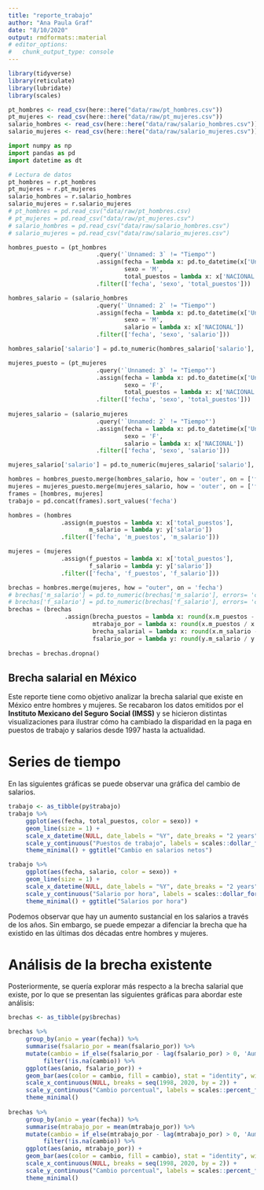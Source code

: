 ```yaml
---
title: "reporte_trabajo"
author: "Ana Paula Graf"
date: "8/10/2020"
output: rmdformats::material
# editor_options: 
#   chunk_output_type: console
---
```


```r
library(tidyverse)
library(reticulate)
library(lubridate)
library(scales)

pt_hombres <- read_csv(here::here("data/raw/pt_hombres.csv"))
pt_mujeres <- read_csv(here::here("data/raw/pt_mujeres.csv"))
salario_hombres <- read_csv(here::here("data/raw/salario_hombres.csv"))
salario_mujeres <- read_csv(here::here("data/raw/salario_mujeres.csv"))
```

```python
import numpy as np
import pandas as pd
import datetime as dt

# Lectura de datos
pt_hombres = r.pt_hombres
pt_mujeres = r.pt_mujeres
salario_hombres = r.salario_hombres
salario_mujeres = r.salario_mujeres
# pt_hombres = pd.read_csv("data/raw/pt_hombres.csv)
# pt_mujeres = pd.read_csv("data/raw/pt_mujeres.csv")
# salario_hombres = pd.read_csv("data/raw/salario_hombres.csv")
# salario_mujeres = pd.read_csv("data/raw/salario_mujeres.csv")

hombres_puesto = (pt_hombres
                         .query('`Unnamed: 3` != "Tiempo"')
                         .assign(fecha = lambda x: pd.to_datetime(x['Unnamed: 2']), 
                                 sexo = 'M', 
                                 total_puestos = lambda x: x['NACIONAL'])
                         .filter(['fecha', 'sexo', 'total_puestos']))

hombres_salario = (salario_hombres
                         .query('`Unnamed: 2` != "Tiempo"')
                         .assign(fecha = lambda x: pd.to_datetime(x['Unnamed: 2']), 
                                 sexo = 'M', 
                                 salario = lambda x: x['NACIONAL'])
                         .filter(['fecha', 'sexo', 'salario']))

hombres_salario['salario'] = pd.to_numeric(hombres_salario['salario'], errors= 'coerce')

mujeres_puesto = (pt_mujeres
                         .query('`Unnamed: 3` != "Tiempo"')
                         .assign(fecha = lambda x: pd.to_datetime(x['Unnamed: 2']), 
                                 sexo = 'F', 
                                 total_puestos = lambda x: x['NACIONAL'])
                         .filter(['fecha', 'sexo', 'total_puestos']))
          
mujeres_salario = (salario_mujeres
                         .query('`Unnamed: 2` != "Tiempo"')
                         .assign(fecha = lambda x: pd.to_datetime(x['Unnamed: 2']), 
                                 sexo = 'F', 
                                 salario = lambda x: x['NACIONAL'])
                         .filter(['fecha', 'sexo', 'salario']))

mujeres_salario['salario'] = pd.to_numeric(mujeres_salario['salario'], errors= 'coerce')

hombres = hombres_puesto.merge(hombres_salario, how = 'outer', on = ['fecha', 'sexo'])
mujeres = mujeres_puesto.merge(mujeres_salario, how = 'outer', on = ['fecha', 'sexo'])
frames = [hombres, mujeres]
trabajo = pd.concat(frames).sort_values('fecha')

hombres = (hombres
               .assign(m_puestos = lambda x: x['total_puestos'], 
                       m_salario = lambda y: y['salario'])
               .filter(['fecha', 'm_puestos', 'm_salario']))

mujeres = (mujeres
               .assign(f_puestos = lambda x: x['total_puestos'], 
                       f_salario = lambda y: y['salario'])
               .filter(['fecha', 'f_puestos', 'f_salario']))

brechas = hombres.merge(mujeres, how = "outer", on = 'fecha')
# brechas['m_salario'] = pd.to_numeric(brechas['m_salario'], errors= 'coerce')
# brechas['f_salario'] = pd.to_numeric(brechas['f_salario'], errors= 'coerce')
brechas = (brechas
                .assign(brecha_puestos = lambda x: round(x.m_puestos - x.f_puestos, 1),
                        mtrabajo_por = lambda x: round(x.m_puestos / x.f_puestos - 1, 2),
                        brecha_salarial = lambda x: round(x.m_salario - x.f_salario, 1),
                        fsalario_por = lambda y: round(y.m_salario / y.f_salario - 1, 2)))
                        
brechas = brechas.dropna()

```

## Brecha salarial en México

Este reporte tiene como objetivo analizar la brecha salarial que existe en México entre hombres y mujeres. Se recabaron los datos emitidos por el **Instituto Mexicano del Seguro Social (IMSS)** y se hicieron distintas visualizaciones para ilustrar cómo ha cambiado la disparidad en la paga en puestos de trabajo y salarios desde 1997 hasta la actualidad.

# Series de tiempo
En las siguientes gráficas se puede observar una gráfica del cambio de salarios. 

```r

trabajo <- as_tibble(py$trabajo)
trabajo %>% 
     ggplot(aes(fecha, total_puestos, color = sexo)) +
     geom_line(size = 1) +
     scale_x_datetime(NULL, date_labels = "%Y", date_breaks = "2 years") +
     scale_y_continuous("Puestos de trabajo", labels = scales::dollar_format()) +
     theme_minimal() + ggtitle("Cambio en salarios netos")

trabajo %>% 
     ggplot(aes(fecha, salario, color = sexo)) +
     geom_line(size = 1) +
     scale_x_datetime(NULL, date_labels = "%Y", date_breaks = "2 years") +
     scale_y_continuous("Salario por hora", labels = scales::dollar_format()) +
     theme_minimal() + ggtitle("Salarios por hora")

```
Podemos observar que hay un aumento sustancial en los salarios a través de los años. Sin embargo, se puede empezar a difenciar la brecha que ha existido en las últimas dos décadas entre hombres y mujeres.

# Análisis de la brecha existente
Posteriormente, se quería explorar más respecto a la brecha salarial que existe, por lo que se presentan las siguientes gráficas para abordar este análisis:

```r
brechas <- as_tibble(py$brechas)

brechas %>% 
     group_by(anio = year(fecha)) %>% 
     summarise(fsalario_por = mean(fsalario_por)) %>% 
     mutate(cambio = if_else(fsalario_por - lag(fsalario_por) > 0, 'Aumento', 'Disminución')) %>% 
          filter(!is.na(cambio)) %>%
     ggplot(aes(anio, fsalario_por)) +
     geom_bar(aes(color = cambio, fill = cambio), stat = "identity", width = 0.6) +
     scale_x_continuous(NULL, breaks = seq(1998, 2020, by = 2)) +
     scale_y_continuous("Cambio porcentual", labels = scales::percent_format(accuracy = 1L)) +
     theme_minimal() 
     
brechas %>% 
     group_by(anio = year(fecha)) %>% 
     summarise(mtrabajo_por = mean(mtrabajo_por)) %>% 
     mutate(cambio = if_else(mtrabajo_por - lag(mtrabajo_por) > 0, 'Aumento', 'Disminución')) %>% 
          filter(!is.na(cambio)) %>%
     ggplot(aes(anio, mtrabajo_por)) +
     geom_bar(aes(color = cambio, fill = cambio), stat = "identity", width = 0.6) +
     scale_x_continuous(NULL, breaks = seq(1998, 2020, by = 2)) +
     scale_y_continuous("Cambio porcentual", labels = scales::percent_format(accuracy = 1L)) +
     theme_minimal() 
     
```
